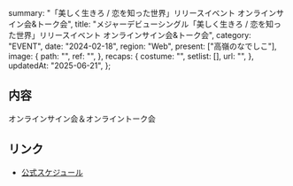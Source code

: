   summary: "「美しく生きろ / 恋を知った世界」リリースイベント オンラインサイン会&トーク会",
  title:
    "メジャーデビューシングル「美しく生きろ / 恋を知った世界」リリースイベント オンラインサイン会&トーク会",
  category: "EVENT",
  date: "2024-02-18",
  region: "Web",
  present: ["高嶺のなでしこ"],
  image: {
    path: "",
    ref: "",
  },
  recaps: {
    costume: "",
    setlist: [],
    url: "",
  },
  updatedAt: "2025-06-21",
};

## 内容

オンラインサイン会＆オンライントーク会

## リンク

- [公式スケジュール](https://takanenonadeshiko.jp/?p=1779)
